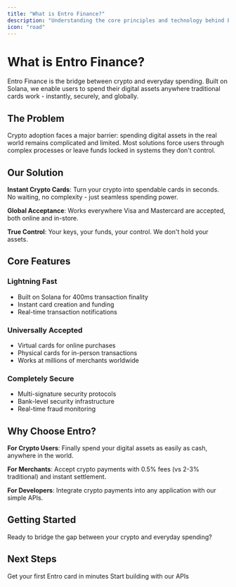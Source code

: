 ```yaml
---
title: "What is Entro Finance?"
description: "Understanding the core principles and technology behind Entro Finance"
icon: "road"
---
```


# What is Entro Finance?

Entro Finance is the bridge between crypto and everyday spending. Built on Solana, we enable users to spend their digital assets anywhere traditional cards work - instantly, securely, and globally.

## The Problem

Crypto adoption faces a major barrier: spending digital assets in the real world remains complicated and limited. Most solutions force users through complex processes or leave funds locked in systems they don't control.

## Our Solution

**Instant Crypto Cards**: Turn your crypto into spendable cards in seconds. No waiting, no complexity - just seamless spending power.

**Global Acceptance**: Works everywhere Visa and Mastercard are accepted, both online and in-store.

**True Control**: Your keys, your funds, your control. We don't hold your assets.

## Core Features

### Lightning Fast
- Built on Solana for 400ms transaction finality
- Instant card creation and funding
- Real-time transaction notifications

### Universally Accepted
- Virtual cards for online purchases
- Physical cards for in-person transactions  
- Works at millions of merchants worldwide

### Completely Secure
- Multi-signature security protocols
- Bank-level security infrastructure
- Real-time fraud monitoring

## Why Choose Entro?

**For Crypto Users**: Finally spend your digital assets as easily as cash, anywhere in the world.

**For Merchants**: Accept crypto payments with 0.5% fees (vs 2-3% traditional) and instant settlement.

**For Developers**: Integrate crypto payments into any application with our simple APIs.

## Getting Started

Ready to bridge the gap between your crypto and everyday spending?

## Next Steps

<CardGroup cols={2}>
  <Card
    title="Quick Start Guide"
    icon="rocket"
    href="/getting-started/quickstart"
  >
    Get your first Entro card in minutes
  </Card>
  <Card
    title="Developer Documentation"
    icon="code"
    href="/developer/quickstart"
  >
    Start building with our APIs
  </Card>
</CardGroup>